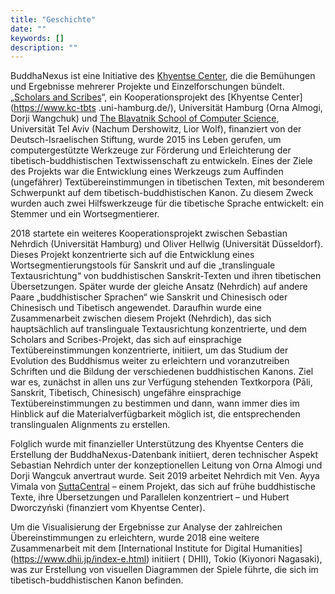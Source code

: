 ```yaml
---
title: "Geschichte"
date: ""
keywords: []
description: ""
---
```


BuddhaNexus ist eine Initiative des [Khyentse Center](https://www.kc-tbts.uni-hamburg.de/), die die Bemühungen und Ergebnisse mehrerer Projekte und Einzelforschungen bündelt. „[Scholars and Scribes](https://www.kc-tbts.uni-hamburg.de/research/projects.html)“, ein Kooperationsprojekt des [Khyentse Center](https://www.kc-tbts .uni-hamburg.de/), Universität Hamburg (Orna Almogi, Dorji Wangchuk) und [The Blavatnik School of Computer Science](https://en-exact-sciences.tau.ac.il/computer), Universität Tel Aviv (Nachum Dershowitz, Lior Wolf), finanziert von der Deutsch-Israelischen Stiftung, wurde 2015 ins Leben gerufen, um computergestützte Werkzeuge zur Förderung und Erleichterung der tibetisch-buddhistischen Textwissenschaft zu entwickeln. Eines der Ziele des Projekts war die Entwicklung eines Werkzeugs zum Auffinden (ungefährer) Textübereinstimmungen in tibetischen Texten, mit besonderem Schwerpunkt auf dem tibetisch-buddhistischen Kanon. Zu diesem Zweck wurden auch zwei Hilfswerkzeuge für die tibetische Sprache entwickelt: ein Stemmer und ein Wortsegmentierer.

2018 startete ein weiteres Kooperationsprojekt zwischen Sebastian Nehrdich (Universität Hamburg) und Oliver Hellwig (Universität Düsseldorf). Dieses Projekt konzentrierte sich auf die Entwicklung eines Wortsegmentierungstools für Sanskrit und auf die „translinguale Textausrichtung“ von buddhistischen Sanskrit-Texten und ihren tibetischen Übersetzungen. Später wurde der gleiche Ansatz (Nehrdich) auf andere Paare „buddhistischer Sprachen“ wie Sanskrit und Chinesisch oder Chinesisch und Tibetisch angewendet. Daraufhin wurde eine Zusammenarbeit zwischen diesem Projekt (Nehrdich), das sich hauptsächlich auf translinguale Textausrichtung konzentrierte, und dem Scholars and Scribes-Projekt, das sich auf einsprachige Textübereinstimmungen konzentrierte, initiiert, um das Studium der Evolution des Buddhismus weiter zu erleichtern und voranzutreiben Schriften und die Bildung der verschiedenen buddhistischen Kanons. Ziel war es, zunächst in allen uns zur Verfügung stehenden Textkorpora (Pāli, Sanskrit, Tibetisch, Chinesisch) ungefähre einsprachige Textübereinstimmungen zu bestimmen und dann, wann immer dies im Hinblick auf die Materialverfügbarkeit möglich ist, die entsprechenden translingualen Alignments zu erstellen.

Folglich wurde mit finanzieller Unterstützung des Khyentse Centers die Erstellung der BuddhaNexus-Datenbank initiiert, deren technischer Aspekt Sebastian Nehrdich unter der konzeptionellen Leitung von Orna Almogi und Dorji Wangcuk anvertraut wurde. Seit 2019 arbeitet Nehrdich mit Ven. Ayya Vimala von [SuttaCentral](https://suttacentral.net/) – einem Projekt, das sich auf frühe buddhistische Texte, ihre Übersetzungen und Parallelen konzentriert – und Hubert Dworczyński (finanziert vom Khyentse Center).

Um die Visualisierung der Ergebnisse zur Analyse der zahlreichen Übereinstimmungen zu erleichtern, wurde 2018 eine weitere Zusammenarbeit mit dem [International Institute for Digital Humanities] (https://www.dhii.jp/index-e.html) initiiert ( DHII), Tokio (Kiyonori Nagasaki), was zur Erstellung von visuellen Diagrammen der Spiele führte, die sich im tibetisch-buddhistischen Kanon befinden.
